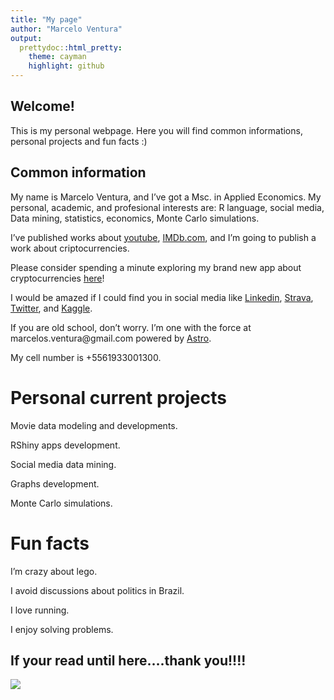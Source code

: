 ```yaml
---
title: "My page"
author: "Marcelo Ventura"
output:
  prettydoc::html_pretty:
    theme: cayman
    highlight: github
---
```



## Welcome!

This is my personal webpage. Here you will find common informations, personal projects and fun facts :)

## Common information

My name is Marcelo Ventura, and I've got a Msc. in Applied Economics. My personal, academic, and profesional interests are: R language, social media, Data mining, statistics, economics, Monte Carlo simulations. 

I've published works about [youtube]( http://ssystem08.upis.br/repositorio/media/revistas/revista_multipla/multipla41.pdf), [IMDb.com](http://repositorio.bc.ufg.br/tede/handle/tede/8278), and I'm going to publish a work about criptocurrencies. 

Please consider spending a minute exploring my brand new app about cryptocurrencies [here](https://marcelo-ventura.shinyapps.io/crypto/)!

I would be amazed if I could find you in social media like [Linkedin]( https://www.linkedin.com/in/marcelo-ventura-8542a9a6/), [Strava]( https://www.strava.com/athletes/19622799), [Twitter]( https://www.twitter.com/marcelosventura), and [Kaggle]( https://www.kaggle.com/marceloventura).

If you are old school, don't worry. I'm one with the force at marcelos.ventura@gmail.com powered by [Astro](www.helloastro.com).

My cell number is +5561933001300.

# Personal current projects

Movie data modeling and developments.

RShiny apps development.

Social media data mining.

Graphs development.

Monte Carlo simulations.

# Fun facts

I'm crazy about lego. 

I avoid discussions about politics in Brazil.

I love running.

I enjoy solving problems.


## If your read until here....thank you!!!!

![](https://media.giphy.com/media/OtbZhLpNLxDoc/giphy.gif)
